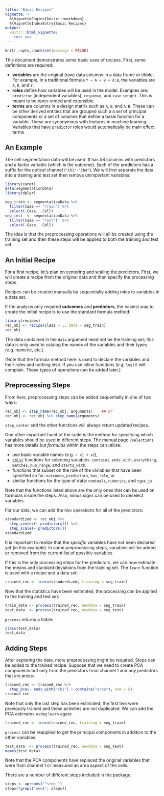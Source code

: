 ```yaml
---
title: "Basic Recipes"
vignette: >
  %\VignetteEngine{knitr::rmarkdown}
  %\VignetteIndexEntry{Basic Recipes}
output:
  knitr:::html_vignette:
    toc: yes
---
```


```r
knitr::opts_chunk$set(message = FALSE)
```

This document demonstrates some basic uses of recipes. First, some definitions are required: 

 * __variables__ are the original (raw) data columns in a data frame or tibble. For example, in a traditional formula `Y ~ A + B + A:B`, the variables are `A`, `B`, and `Y`. 
 * __roles__ define how variables will be used in the model. Examples are: `predictor` (independent variables), `response`, and `case weight`. This is meant to be open-ended and extensible. 
 * __terms__ are columns in a design matrix such as `A`, `B`, and `A:B`. These can be other derived entities that are grouped such a a set of principal components or a set of columns that define a basis function for a variable. These are synonymous with features in machine learning. Variables that have `predictor` roles would automatically be main effect terms  

## An Example

The cell segmentation data will be used. It has 58 columns with predictors and a factor variable (which is the outcome). Each of the predictors has a suffix for the optical channel (`"Ch1"`-`"Ch4"`). We will first separate the data into a training and test set then remove unimportant variables:

```r
library(caret)
data(segmentationData)
library(dplyr)

seg_train <- segmentationData %>% 
  filter(Case == "Train") %>% 
  select(-Case, -Cell)
seg_test  <- segmentationData %>% 
  filter(Case == "Test")  %>% 
  select(-Case, -Cell)
```

The idea is that the preprocessing operations will all be created using the training set and then these steps will be applied to both the training and test set. 

## An Initial Recipe

For a first recipe, let's plan on centering and scaling the predictors. First, we will create a recipe from the original data and then specify the processing steps. 

Recipes can be created manually by sequentially adding roles to variables in a data set. 

If the analysis only required **outcomes** and **predictors**, the easiest way to create the initial recipe is to use the standard formula method:

```r
library(recipes)
rec_obj <- recipe(Class ~ ., data = seg_train)
rec_obj
```

The data contained in the `data` argument need not be the training set; this data is only used to catalog the names of the variables and their types (e.g. numeric, etc.).  

(Note that the formula method here is used to declare the variables and their roles and nothing else. If you use inline functions (e.g. `log`) it will complain. These types of operations can be added later.)

## Preprocessing Steps

From here, preprocessing steps can be added sequentially in one of two ways:
```r
rec_obj <- step_name(rec_obj, arguments)    ## or
rec_obj <- rec_obj %>% step_name(arguments)
```
`step_center` and the other functions will always return updated recipes. 

One other important facet of the code is the method for specifying which variables should be used in different steps. The manual page `?selections` has more details but _formulas_ within the steps can utilize: 

 * use basic variable names (e.g. `~ x1 + x2`),
 *  [`dplyr`](https://cran.rstudio.com/web/packages/dplyr/vignettes/introduction.html) functions for selecting variables: `contains`, `ends_with`, `everything`, `matches`, `num_range`, and `starts_with`,
 * functions that subset on the role of the variables that have been specified so far: `outcomes`, `predictors`, `has_role`, or 
 * similar functions for the type of data: `nominals`, `numerics`, and `type_is`. 

Note that the functions listed above are the only ones that can be used on formulas inside the steps. Also, minus signs can be used to deselect variables. 

For our data, we can add the two operations for all of the predictors:
```r
standardized <- rec_obj %>%
  step_center(~ predictors()) %>%
  step_scale(~ predictors()) 
standardized
```

It is important to realize that the _specific_ variables have not been declared yet (in this example). In some preprocessing steps, variables will be added or removed from the current list of possible variables. 

If this is the only processing steps for the predictors, we can now estimate the means and standard deviations from the training set. The `learn` function is used with a recipe and a data set:
```r
trained_rec <- learn(standardized, training = seg_train)
```
Now that the statistics have been estimated, the processing can be applied to the training and test set:
```r
train_data <- process(trained_rec, newdata = seg_train)
test_data  <- process(trained_rec, newdata = seg_test)
```
`process` returns a tibble: 
```r
class(test_data)
test_data
```


## Adding Steps

After exploring the data, more preprocessing might be required. Steps can be added to the trained recipe. Suppose that we need to create PCA components but only from the predictors from channel 1 and any predictors that are areas: 
```r
trained_rec <- trained_rec %>%
  step_pca(~ ends_with("Ch1") + contains("area"), num = 5)
trained_rec
```
Note that only the last step has been estimated; the first two were previously trained and these activities are not duplicated. We can add the PCA estimates using `learn` again:
```r
trained_rec <- learn(trained_rec, training = seg_train)
```
`process` can be reapplied to get the principal components in addition to the other variables:

```r
test_data  <- process(trained_rec, newdata = seg_test)
names(test_data)
```

Note that the PCA components have replaced the original variables that were from channel 1 or measured an area aspect of the cells. 


There are a number of different steps included in the package:

```r
steps <- apropos("^step_")
steps[!grepl("new$", steps)]
```
